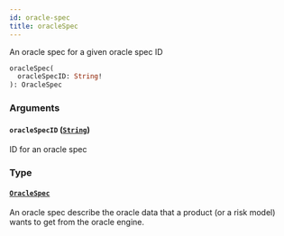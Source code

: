 ```yaml
---
id: oracle-spec
title: oracleSpec
---
```



An oracle spec for a given oracle spec ID

```graphql
oracleSpec(
  oracleSpecID: String!
): OracleSpec
```


### Arguments

#### `oracleSpecID` ([`String`](/docs/v0.47/graphql/scalars/string))

ID for an oracle spec


### Type

#### [`OracleSpec`](/docs/v0.47/graphql/objects/oracle-spec) 

An oracle spec describe the oracle data that a product (or a risk model)
wants to get from the oracle engine.




